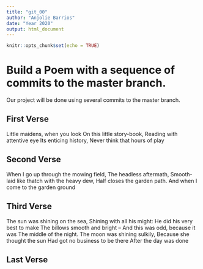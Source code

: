```yaml
---
title: "git_00"
author: "Anjolie Barrios"
date: "Year 2020"
output: html_document
---
```


```r
knitr::opts_chunk$set(echo = TRUE)
```
# Build a Poem with a sequence of commits to the master branch.
Our project will be done using several commits to the master branch.
<!-- Do not modify or change any text in "!--" bracketed areas such as this --- these are instructions to
you, if you change any of this the git program will notice it and compromise your git merging strategy !-->

## First Verse 
<!--Put the first five lines of a poem by Lewis Carrol in this section!-->
Little maidens, when you look
On this little story-book,
Reading with attentive eye
Its enticing history,
Never think that hours of play

## Second Verse
<!--Put the first five lines of a poem by Robert Frost here!-->
When I go up through the mowing field, The headless aftermath, Smooth-laid like thatch with the heavy dew, Half closes the garden path. And when I come to the garden ground

## Third Verse
<!--Put the first two verses of The Walrus and the Carpenter here!-->
The sun was shining on the sea, Shining with all his might: He did his very best to make The billows smooth and bright -- And this was odd, because it was The middle of the night. The moon was shining sulkily, Because she thought the sun Had got no business to be there After the day was done

## Last Verse
<!--Put a short poem of your choice 8-20 lines,here!-->
